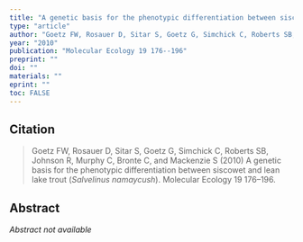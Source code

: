```yaml
---
title: "A genetic basis for the phenotypic differentiation between siscowet and lean lake trout (*Salvelinus namaycush*)"
type: "article"
author: "Goetz FW, Rosauer D, Sitar S, Goetz G, Simchick C, Roberts SB, Johnson R, Murphy C, Bronte C, and Mackenzie S"
year: "2010"
publication: "Molecular Ecology 19 176--196"
preprint: ""
doi: ""
materials: ""
eprint: ""
toc: FALSE
---
```


## Citation

> Goetz FW, Rosauer D, Sitar S, Goetz G, Simchick C, Roberts SB, Johnson R, Murphy C, Bronte C, and Mackenzie S (2010) A genetic basis for the phenotypic differentiation between siscowet and lean lake trout (*Salvelinus namaycush*). Molecular Ecology 19 176--196. 

## Abstract

*Abstract not available*
